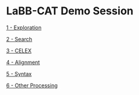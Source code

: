# LaBB-CAT Demo Session

[1 - Exploration](exploration.qmd)

[2 - Search](search.qmd)

[3 - CELEX](celex.qmd)

[4 - Alignment](alignment.qmd)

[5 - Syntax](syntax.qmd)

[6 - Other Processing](other-processing.qmd)
